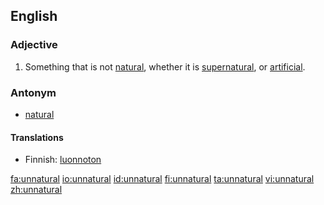 ==English==

===Adjective===
#Something that is not [[natural]], whether it is [[supernatural]], or [[artificial]].

===Antonym===
*[[natural]]

====Translations====
{{top}}<!--languages from A to I go here-->
*Finnish: [[luonnoton]]
{{mid}}<!--languages from J to Z go here-->
{{bottom}}

[[fa:unnatural]]
[[io:unnatural]]
[[id:unnatural]]
[[fi:unnatural]]
[[ta:unnatural]]
[[vi:unnatural]]
[[zh:unnatural]]